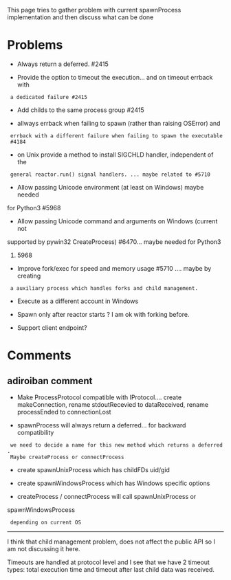 
This page tries to gather problem with current spawnProcess implementation and then discuss what can be done

= Problems =

* Always return a deferred. #2415

* Provide the option to timeout the execution... and on timeout errback with
  a dedicated failure #2415

* Add childs to the same process group #2415

* allways errback when failing to spawn (rather than raising OSError) and
  errback with a different failure when failing to spawn the executable #4184

* on Unix provide a method to install SIGCHLD handler, independent of the
  general reactor.run() signal handlers. ... maybe related to #5710

* Allow passing Unicode environment (at least on Windows) maybe needed
for Python3 #5968

* Allow passing Unicode command and arguments on Windows (current not
supported by pywin32 CreateProcess) #6470... maybe needed for Python3
#5968

* Improve fork/exec for speed and memory usage #5710 .... maybe by creating
  a auxiliary process which handles forks and child management.

* Execute as a different account in Windows

* Spawn only after reactor starts ? I am ok with forking before.

* Support client endpoint?


= Comments =

== adiroiban comment ==


* Make ProcessProtocol compatible with IProtocol.... create makeConnection, rename stdoutRecevied to dataReceived, rename processEnded to connectionLost

* spawnProcess will always return a deferred... for backward compatibility
  we need to decide a name for this new method which returns a deferred.
  Maybe createProcess or connectProcess

* create spawnUnixProcess which has childFDs uid/gid

* create spawnWindowsProcess which has Windows specific options

* createProcess / connectProcess will call spawnUnixProcess or
spawnWindowsProcess
  depending on current OS

------

I think that child management problem, does not affect the public API so I am
not discussing it here.

Timeouts are handled at protocol level and I see that we have 2 timeout types:
total execution time and  timeout after last child data was received.
